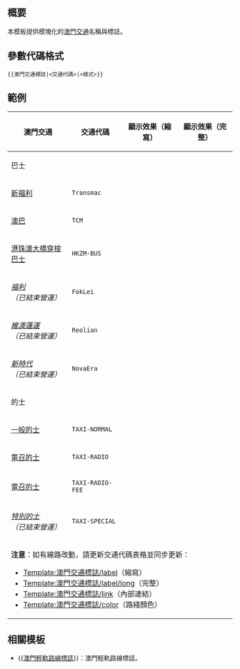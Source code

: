 <noinclude>{{template doc page viewed directly}}</noinclude>

== 概要 ==
本模板提供模塊化的[[澳門交通]]名稱與標誌。

== 參數代碼格式 ==
 <pre>{{澳門交通標誌|<交通代碼>|<樣式>}}</pre>

<!--== 使用方式 ==-->
== 範例 ==
{| class="wikitable"
! 澳門交通 || 交通代碼 || 顯示效果（縮寫） || 顯示效果（完整）
|-
! colspan=4 | 巴士
|-
| [[澳門新福利公共汽車有限公司|新福利]] || <code>Transmac</code> || {{澳門交通標誌|Transmac}} || {{澳門交通標誌|Transmac|L}}
|-
| [[澳門公共汽車股份有限公司|澳巴]] || <code>TCM</code> || {{澳門交通標誌|TCM}} || {{澳門交通標誌|TCM|L}}
|-
| [[港珠澳大橋穿梭巴士]] || <code>HKZM-BUS</code> || {{澳門交通標誌|HKZM-BUS}} || {{澳門交通標誌|HKZM-BUS|L}}
|-
| ''[[澳門福利公共汽車股份有限公司|福利]]<br/>（已結束營運）'' || <code>FokLei</code> || {{澳門交通標誌|FokLei}} || {{澳門交通標誌|FokLei|L}}
|-
| ''[[維澳蓮運]]<br/>（已結束營運）'' || <code>Reolian</code> || {{澳門交通標誌|Reolian}} || {{澳門交通標誌|Reolian|L}}
|-
| ''[[澳門新時代公共汽車股份有限公司|新時代]]<br/>（已結束營運）'' || <code>NovaEra</code> || {{澳門交通標誌|NovaEra}} || {{澳門交通標誌|NovaEra|L}}
|-
! colspan=4 | 的士
|-
| [[澳門的士#一般的士|一般的士]] || <code>TAXI-NORMAL</code> || {{澳門交通標誌|TAXI-NORMAL}} || {{澳門交通標誌|TAXI-NORMAL|L}}
|-
| [[澳門的士#澳門電召的士服務股份有限公司|電召的士]] || <code>TAXI-RADIO</code> || {{澳門交通標誌|TAXI-RADIO}} || {{澳門交通標誌|TAXI-RADIO|L}}
|-
| [[澳門的士#澳門電召的士服務股份有限公司|電召的士]] || <code>TAXI-RADIO-FEE</code> || {{澳門交通標誌|TAXI-RADIO-FEE}} || {{澳門交通標誌|TAXI-RADIO-FEE|L}}
|-
| ''[[澳門的士#特別的士|特別的士]]<br/>（已結束營運）'' || <code>TAXI-SPECIAL</code> || {{澳門交通標誌|TAXI-SPECIAL}} || {{澳門交通標誌|TAXI-SPECIAL|L}}
|-
| colspan=4 | '''注意'''：如有線路改動，請更新交通代碼表格並同步更新：
* [[Template:澳門交通標誌/label]]（縮寫）
* [[Template:澳門交通標誌/label/long]]（完整）
* [[Template:澳門交通標誌/link]]（內部連結）
* [[Template:澳門交通標誌/color]]（路綫顏色）
|}

== 相關模板 ==
* {{[[Template:澳門輕軌路線標誌|澳門輕軌路線標誌]]}}：澳門輕軌路線標誌。